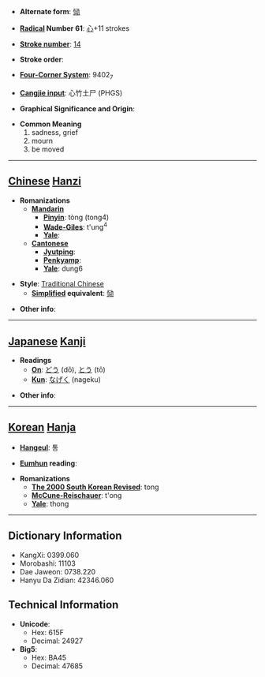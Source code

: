 * '''Alternate form''': [[恸]]

* '''[[Wiktionary:Chinese radical index| Radical]] Number 61''': [[Wiktionary:Chinese radical index 心|心]]+11 strokes

* '''[[Wiktionary:Chinese total strokes index|Stroke number]]''': [[Wiktionary:Chinese total strokes index 14|14]]

* '''Stroke order''': 

* '''[[Wiktionary:Chinese four corner index|Four-Corner System]]''': 9402<sub>7</sub>

* '''[[Wiktionary:Chinese Cangjie index|Cangjie input]]''': 心竹土尸 (PHGS)

* '''Graphical Significance and Origin''': 

* '''Common Meaning'''
*#sadness, grief
*# mourn
*# be moved


----

== [[Chinese]] [[Hanzi]] ==

* '''Romanizations'''
** '''[[Mandarin]]'''
*** '''[[Pinyin]]''': tòng (tong4)
*** '''[[Wade-Giles]]''': t'ung<sup>4</sup>
*** '''[[Yale]]''': 
** '''[[Cantonese]]'''
*** '''[[Jyutping]]''':
*** '''[[Penkyamp]]''': 
*** '''[[Yale]]''': dung6

* '''Style''': [[Traditional Chinese]] 
** '''[[Simplified Chinese|Simplified]] equivalent''': [[恸]]

* '''Other info''': 

----

== [[Japanese]] [[Kanji]] ==

* '''Readings'''
** '''[[On]]''': [[どう]] (dō), [[とう]] (tō)
** '''[[Kun]]''': [[なげく]] (nageku)

* '''Other info''':  

----

== [[Korean]] [[Hanja]] ==

* '''[[Hangeul]]''': 통

* '''[[Eumhun]] reading''': 

* '''Romanizations'''
** '''[[The 2000 South Korean Revised Romanization|The 2000 South Korean Revised]]''': tong
** '''[[McCune-Reischauer]]''': t'ong
** '''[[Yale]]''': thong

----

== Dictionary Information ==

* KangXi: 0399.060
* Morobashi: 11103
* Dae Jaweon: 0738.220
* Hanyu Da Zidian: 42346.060

== Technical Information ==

* '''Unicode''':
** Hex: 615F
** Decimal: 24927
* '''Big5''':
** Hex: BA45
** Decimal: 47685